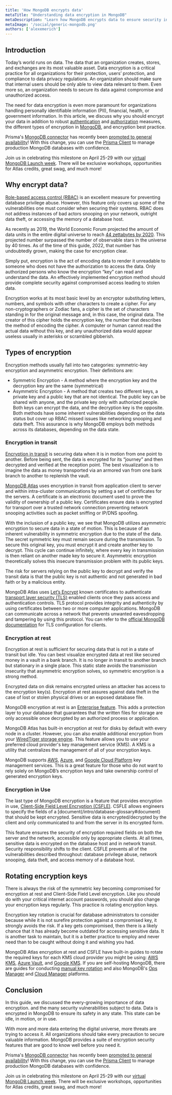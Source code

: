 ```yaml
---
title: 'How MongoDB encrypts data'
metaTitle: "Understanding data encryption in MongoDB"
metaDescription: "Learn how MongoDB encrypts data to ensure security in all database instances"
metaImage: '/social/generic-mongodb.png'
authors: ['alexemerich']
---
```



## Introduction
Today’s world runs on data. The data that an organization creates, stores, and exchanges are its most valuable asset. Data encryption is a critical practice for all organizations for their protection, users’ protection, and compliance to data privacy regulations. An organization should make sure that internal users should be only able to view data relevant to them. Even more so, an organization needs to secure its data against compromise and unauthorized access. 

The need for data encryption is even more paramount for organizations handling personally identifiable information (PII), financial, health, or government information. In this article, we discuss why you should encrypt your data in addition to robust [authentication](/intro/database-glossary#authentication) and [authorization](/intro/database-glossary#authorization) measures, the different types of encryption in [MongoDB](/intro/database-glossary#mongodb), and encryption best practice.

<PrismaOutlinks>

Prisma's [MongoDB connector](https://www.prisma.io/docs/concepts/database-connectors/mongodb) has recently been [promoted to general availability](https://www.prisma.io/blog/mongodb-general-availability-pixnun6mffmu)!  With this change, you can use the [Prisma Client](https://www.prisma.io/docs/concepts/components/prisma-client) to manage production MongoDB databases with confidence.

Join us in celebrating this milestone on April 25-29 with our [virtual MongoDB Launch week](https://www.prisma.io/mongodblaunch).  There will be exclusive workshops, opportunities for Atlas credits, great swag, and much more!

</PrismaOutlinks>

## Why encrypt data?
[Role-based access control (RBAC)](/intro/database-glossary#role-based-access-control) is an excellent measure for preventing database privilege abuse. However, this feature only covers up some of the vulnerabilities one must consider when securing their systems. RBAC does not address instances of bad actors snooping on your network, outright data theft, or accessing the memory of a database host. 

As recently as 2019, the World Economic Forum projected the amount of data units in the entire digital universe to reach [44 zettabytes by 2020](https://www.weforum.org/agenda/2019/04/how-much-data-is-generated-each-day-cf4bddf29f/). This projected number surpassed the number of observable stars in the universe by 40 times. As of the time of this guide, 2022, that number has undoubtedly grown, making the case for encryption clear. 

Simply put, encryption is the act of encoding data to render it unreadable to someone who does not have the authorization to access the data. Only authorized persons who know the encryption “key” can read and understand the data. An effectively implemented encryption method should provide complete security against compromised access leading to stolen data.

Encryption works at its most basic level by an encryptor substituting letters, numbers, and symbols with other characters to create a cipher. For any non-cryptographers or Zodiac fans, a cipher is the set of characters standing in for the original message and, in this case, the original data. The creator of this cipher holds the encryption key, the number that describes the method of encoding the cipher. A computer or human cannot read the actual data without this key, and any unauthorized data would appear useless usually in asterisks or scrambled gibberish. 

## Types of encryption
Encryption methods usually fall into two categories: symmetric-key encryption and asymmetric encryption. Their definitions are:
- Symmetric Encryption - A method where the encryption key and the decryption key are the same (symmetrical)
- Asymmetric Encryption - A method that creates two different keys, a private key and a public key that are not identical. The public key can be shared with anyone, and the private key only with authorized people. Both keys can encrypt the data, and the decryption key is the opposite.
Both methods have some inherent vulnerabilities depending on the data status but cover up RBAC missed issues like networking snooping and data theft. This assurance is why MongoDB employs both methods across its databases, depending on the data state.  

### Encryption in transit
[Encryption in transit](/intro/database-glossary#encryption-transport) is securing data when it is in motion from one point to another. Before being sent, the data is encrypted for its “journey” and then decrypted and verified at the reception point. The best visualization is to imagine the data as money transported via an armored van from one bank branch to another to replenish the vault. 

[MongoDB Atlas](https://www.prisma.io/dataguide/mongodb/mongodb-atlas-setup) uses encryption in transit from application client to server and within intra-cluster communications by setting a set of certificates for the servers. A certificate is an electronic document used to prove the validity of ownership of a public key. Certificates ensure data is encrypted for transport over a trusted network connection preventing network snooping activities such as packet sniffing or IP/DNS spoofing. 

With the inclusion of a public key, we see that MongoDB utilizes asymmetric encryption to secure data in a state of motion. This is because of an inherent vulnerability in symmetric encryption due to the state of the data. The secret symmetric key must remain secure during the transmission. To secure this original key, you must encrypt it and create another key to decrypt. This cycle can continue infinitely, where every key in transmission is then reliant on another made key to secure it. Asymmetric encryption theoretically solves this insecure transmission problem with its public keys. 

The risk for servers relying on the public key to decrypt and verify the transit data is that the public key is not authentic and not generated in bad faith or by a malicious entity.

MongoDB Atlas uses [Let’s Encrypt](https://letsencrypt.org/) known certificates to authenticate [transport layer security (TLS)](https://en.wikipedia.org/wiki/Transport_Layer_Security) enabled clients once they pass access and authentication controls.  TLS protocol provides integrity and authenticity by using certificates between two or more computer applications. MongoDB can communicate across a network that prevents unwanted eavesdropping and tampering by using this protocol. You can refer to the [official MongoDB documentation](https://www.mongodb.com/docs/manual/tutorial/configure-ssl-clients/?jmp=partners_townsend) for TLS configuration for clients.

### Encryption at rest
Encryption at rest is sufficient for securing data that is not in a state of transit but idle. You can best visualize encrypted data at rest like secured money in a vault in a bank branch. It is no longer in transit to another branch but stationary in a single place. This static state avoids the transmission insecurity that asymmetric encryption solves, so symmetric encryption is a strong method. 

Encrypted data on disk remains encrypted unless an attacker has access to the encryption key(s). Encryption at rest assures against data theft in the case of lost or stolen physical drives or an exposed database file.

MongoDB encryption at rest is an [Enterprise feature](https://www.mongodb.com/download-center/enterprise/releases). This adds a protection layer to your database that guarantees that the written files for storage are only accessible once decrypted by an authorized process or application. 

MongoDB Atlas has built-in encryption at rest for disks by default with every node in a cluster. However, you can also enable additional encryption from your [WiredTiger storage engine](https://www.mongodb.com/docs/manual/core/wiredtiger/). This feature allows you to use your preferred cloud provider's key management service (KMS). A KMS is a utility that centralizes the management of all of your encryption keys.

MongoDB supports [AWS](https://docs.atlas.mongodb.com/security-aws-kms/#std-label-security-aws-kms), [Azure](https://docs.atlas.mongodb.com/security-azure-kms/#std-label-security-azure-kms), and [Google Cloud Platform](https://docs.atlas.mongodb.com/security-gcp-kms/#std-label-security-gcp-kms) key management services. This is a great feature for those who do not want to rely solely on MongoDB’s encryption keys and take ownership control of generated encryption keys.

### Encryption in Use
The last type of MongoDB encryption is a feature that provides encryption in use, [Client-Side Field Level Encryption (CSFLE)](https://www.mongodb.com/docs/manual/core/security-client-side-encryption/). CSFLE allows engineers to specify the fields of a [document(/intro/database-glossary#document) that should be kept encrypted. Sensitive data is encrypted/decrypted by the client and only communicated to and from the server in its encrypted form. 

This feature ensures the security of encryption required fields on both the server and the network, accessible only by appropriate clients. At all times, sensitive data is encrypted on the database host and in network transit. Security responsibility shifts to the client. CSFLE prevents all of the vulnerabilities described throughout: database privilege abuse, network snooping, data theft, and access memory of a database host.

## Rotating encryption keys
There is always the risk of the symmetric key becoming compromised for encryption at rest and Client-Side Field Level encryption. Like you should do with your critical internet account passwords, you should also change your encryption keys regularly. This practice is rotating encryption keys.

Encryption key rotation is crucial for database administrators to consider because while it is not surefire protection against a compromised key, it strongly avoids the risk. If a key gets compromised, then there is a likely chance that it has already become outdated for accessing sensitive data. It is another task to maintain, but it is a better practice to employ and never need than to be caught without doing it and wishing you had.

MongoDB Atlas encryption at rest and CSFLE have built-in guides to rotate the required keys for each KMS cloud provider you might be using: [AWS KMS](https://docs.atlas.mongodb.com/tutorial/security-aws-kms-rotate-key/), [Azure Vault](https://docs.atlas.mongodb.com/tutorial/security-azure-kms-rotate-key/), and [Google KMS](https://docs.atlas.mongodb.com/tutorial/security-gcp-kms-rotate-key/). If you are self-hosting MongoDB, there are guides for conducting [manual key rotation](https://docs.mongodb.com/manual/tutorial/rotate-encryption-key/) and also MongoDB's [Ops Manager](https://docs.opsmanager.mongodb.com/current/tutorial/rotate-master-kmip-keys/index.html) and [Cloud Manager](https://docs.cloudmanager.mongodb.com/tutorial/rotate-master-kmip-keys/index.html) platforms. 

## Conclusion
In this guide, we discussed the every-growing importance of data encryption. and the many security vulnerabilities subject to data. Data is encrypted in MongoDB to ensure its safety in any state. This state can be idle, in motion, or in use. 

With more and more data entering the digital universe, more threats are trying to access it. All organizations should take every precaution to secure valuable information. MongoDB provides a suite of encryption security features that are good to know well before you need it.  

<PrismaOutlinks>

Prisma's [MongoDB connector](https://www.prisma.io/docs/concepts/database-connectors/mongodb) has recently been [promoted to general availability](https://www.prisma.io/blog/mongodb-general-availability-pixnun6mffmu)!  With this change, you can use the [Prisma Client](https://www.prisma.io/docs/concepts/components/prisma-client) to manage production MongoDB databases with confidence.

Join us in celebrating this milestone on April 25-29 with our [virtual MongoDB Launch week](https://www.prisma.io/mongodblaunch).  There will be exclusive workshops, opportunities for Atlas credits, great swag, and much more!

</PrismaOutlinks>